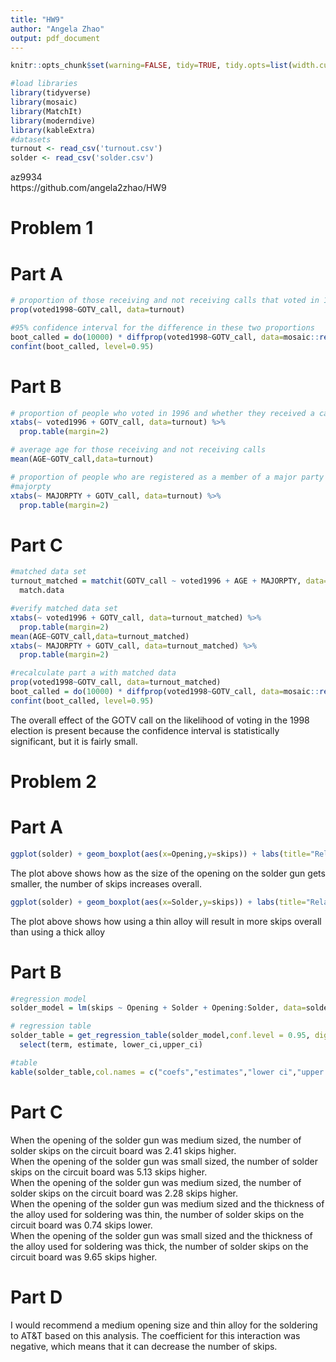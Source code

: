 ```yaml
---
title: "HW9"
author: "Angela Zhao"
output: pdf_document
---
```


```r
knitr::opts_chunk$set(warning=FALSE, tidy=TRUE, tidy.opts=list(width.cutoff=60))
```

```r
#load libraries
library(tidyverse)
library(mosaic)
library(MatchIt)
library(moderndive)
library(kableExtra)
#datasets
turnout <- read_csv('turnout.csv')
solder <- read_csv('solder.csv')
```

az9934  
https://github.com/angela2zhao/HW9


# **Problem 1**

# Part A
```r
# proportion of those receiving and not receiving calls that voted in 1998
prop(voted1998~GOTV_call, data=turnout)

#95% confidence interval for the difference in these two proportions
boot_called = do(10000) * diffprop(voted1998~GOTV_call, data=mosaic::resample(turnout))
confint(boot_called, level=0.95)
```

# Part B
```r
# proportion of people who voted in 1996 and whether they received a call
xtabs(~ voted1996 + GOTV_call, data=turnout) %>%
  prop.table(margin=2)

# average age for those receiving and not receiving calls
mean(AGE~GOTV_call,data=turnout)

# proportion of people who are registered as a member of a major party and whether they received a call 
#majorpty
xtabs(~ MAJORPTY + GOTV_call, data=turnout) %>%
  prop.table(margin=2)
```

# Part C
```r
#matched data set
turnout_matched = matchit(GOTV_call ~ voted1996 + AGE + MAJORPTY, data=turnout, ratio=5) %>%
  match.data

#verify matched data set
xtabs(~ voted1996 + GOTV_call, data=turnout_matched) %>%
  prop.table(margin=2)
mean(AGE~GOTV_call,data=turnout_matched)
xtabs(~ MAJORPTY + GOTV_call, data=turnout_matched) %>%
  prop.table(margin=2)
```

\newpage
```r
#recalculate part a with matched data
prop(voted1998~GOTV_call, data=turnout_matched)
boot_called = do(10000) * diffprop(voted1998~GOTV_call, data=mosaic::resample(turnout_matched))
confint(boot_called, level=0.95)
```

The overall effect of the GOTV call on the likelihood of voting in the 1998 election is present because the confidence interval is statistically significant, but it is fairly small. 


# **Problem 2**

# Part A
```r
ggplot(solder) + geom_boxplot(aes(x=Opening,y=skips)) + labs(title="Relationship Between Opening Size and Skips",x="Opening Size")
```
The plot above shows how as the size of the opening on the solder gun gets smaller, the number of skips increases overall. 

```r
ggplot(solder) + geom_boxplot(aes(x=Solder,y=skips)) + labs(title="Relationship Between Solder Thickness and Skips",x="Solder Thickness")
```
The plot above shows how using a thin alloy will result in more skips overall than using a thick alloy

# Part B
```r
#regression model
solder_model = lm(skips ~ Opening + Solder + Opening:Solder, data=solder)

# regression table
solder_table = get_regression_table(solder_model,conf.level = 0.95, digits=2) %>%
  select(term, estimate, lower_ci,upper_ci)

#table
kable(solder_table,col.names = c("coefs","estimates","lower ci","upper ci"))
```

\newpage

# Part C
When the opening of the solder gun was medium sized, the number of solder skips on the circuit board was 2.41 skips higher.  
When the opening of the solder gun was small sized, the number of solder skips on the circuit board was 5.13 skips higher.  
When the opening of the solder gun was medium sized, the number of solder skips on the circuit board was 2.28 skips higher.  
When the opening of the solder gun was medium sized and the thickness of the alloy used for soldering was thin, the number of solder skips on the circuit board was 0.74 skips lower.    
When the opening of the solder gun was small sized and the thickness of the alloy used for soldering was thick, the number of solder skips on the circuit board was 9.65 skips higher.  

# Part D
I would recommend a medium opening size and thin alloy for the soldering to AT&T based on this analysis. The coefficient for this interaction was negative, which means that it can decrease the number of skips. 
